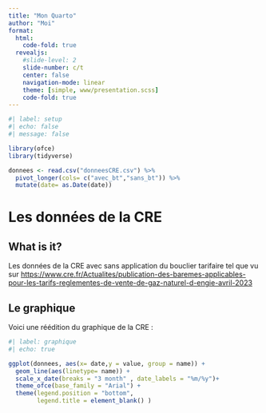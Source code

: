 ```yaml
---
title: "Mon Quarto"
author: "Moi"
format: 
  html:
    code-fold: true
  revealjs:
    #slide-level: 2
    slide-number: c/t
    center: false
    navigation-mode: linear
    theme: [simple, www/presentation.scss]
    code-fold: true
---
```



```r
#| label: setup
#| echo: false
#| message: false

library(ofce)
library(tidyverse)

donnees <- read.csv("donneesCRE.csv") %>% 
  pivot_longer(cols= c("avec_bt","sans_bt")) %>% 
  mutate(date= as.Date(date))
```


# Les données de la CRE

## What is it?

Les données de la CRE avec sans application du bouclier tarifaire tel que vu sur
<https://www.cre.fr/Actualites/publication-des-baremes-applicables-pour-les-tarifs-reglementes-de-vente-de-gaz-naturel-d-engie-avril-2023>

##  Le graphique 
Voici une réédition du graphique de la CRE :

```r
#| label: graphique
#| echo: true

ggplot(donnees, aes(x= date,y = value, group = name)) +
  geom_line(aes(linetype= name)) +
  scale_x_date(breaks = "3 month" , date_labels = "%m/%y")+
  theme_ofce(base_family = "Arial") +
  theme(legend.position = "bottom", 
        legend.title = element_blank() ) 
  

```


